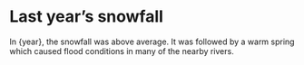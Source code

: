 

# Last year’s snowfall

In {year}, the snowfall was above average.
It was followed by a warm spring which caused
flood conditions in many of the nearby rivers.

